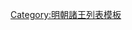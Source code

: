 {{ming|title=明朝富陽國諸王|ed=富陽國|head=[[弘治]]十六年（[[1503年]]）封。|
{{ming/title}}
{{ming/list|富陽昭穆王|[[朱安濯]]|朱同䥝、庶二十二子|[[1503年]]—[[1523年]]|弘治十六年封。[[嘉靖]]二年薨。}}
{{ming/list|富陽端僖王|[[朱睦桴]]|朱安濯、嫡一子|[[1526年]]—[[1538年]]|嘉靖五年襲封<ref name="a">《[[明實錄]]》</ref>。十七年薨。}}
{{ming/list|富陽王|[[朱勤煋]]|朱睦桴、嫡一子|[[1543年]]—[[1573年]]|嘉靖二十二年襲封。[[萬曆]]元年以罪廢為庶人，發[[高牆]]，除。}}
{{ming/note|參考文獻}}
{{ming/note|ref}}
}}<noinclude>
[[Category:明朝諸王列表模板]]
</noinclude>